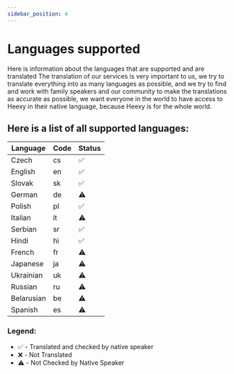 ---
sidebar_position: 4
---

# Languages supported

Here is information about the languages that are supported and are translated
The translation of our services is very important to us, we try to translate everything into as many languages as possible, and we try to find and work with family speakers and our community to make the translations as accurate as possible, we want everyone in the world to have access to Heexy in their native language, because Heexy is for the whole world.

## Here is a list of all supported languages:

| Language | Code | Status |
|----------|------|--------|
| Czech | cs | ✅ |
| English | en | ✅ |
| Slovak | sk | ✅ |
| German | de | ⚠️ |
| Polish | pl | ✅ |
| Italian | it | ⚠️ |
| Serbian | sr | ✅ |
| Hindi | hi | ✅ |
| French | fr | ⚠️ |
| Japanese | ja | ⚠️ |
| Ukrainian | uk | ⚠️ |
| Russian | ru | ⚠️ |
| Belarusian | be | ⚠️ |
| Spanish | es | ⚠️ |

### Legend:
- ✅ - Translated and checked by native speaker
- ❌ - Not Translated
- ⚠️ - Not Checked by Native Speaker